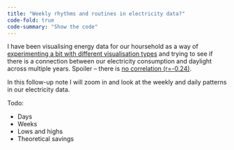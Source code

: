 ```yaml
---
title: "Weekly rhythms and routines in electricity data?"
code-fold: true
code-summary: "Show the code"
---
```


I have been visualising energy data for our hoursehold as a way of [experimenting a bit with different visualisation types](/notes/electricity-data-visualisation-experiments.qmd) and trying to see if there is a connection between our electricity consumption and daylight across multiple years. Spoiler -- there is [no correlation (r=-0.24)](/notes/annual-rhythms-in-electricity-consumption.qmd). 

In this follow-up note I will zoom in and look at the weekly and daily patterns in our electricity data.

Todo:

- Days
- Weeks
- Lows and highs
- Theoretical savings
